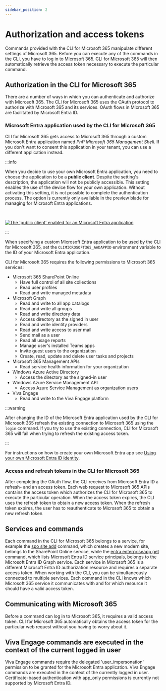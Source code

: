 ```yaml
---
sidebar_position: 2
---
```


# Authorization and access tokens

Commands provided with the CLI for Microsoft 365 manipulate different settings of Microsoft 365. Before you can execute any of the commands in the CLI, you have to log in to Microsoft 365. CLI for Microsoft 365 will then automatically retrieve the access token necessary to execute the particular command.

## Authorization in the CLI for Microsoft 365

There are a number of ways in which you can authenticate and authorize with Microsoft 365. The CLI for Microsoft 365 uses the OAuth protocol to authorize with Microsoft 365 and its services. OAuth flows in Microsoft 365 are facilitated by Microsoft Entra ID.

### Microsoft Entra application used by the CLI for Microsoft 365

CLI for Microsoft 365 gets access to Microsoft 365 through a custom Microsoft Entra application named _PnP Microsoft 365 Management Shell_. If you don't want to consent this application in your tenant, you can use a different application instead.

:::info

When you decide to use your own Microsoft Entra application, you need to choose the application to be a **public client**. Despite the setting's description, the application will not be publicly accessible. This setting enables the use of the device flow for your own application. Without activating this setting, it is not possible to complete the authentication process. The option is currently only available in the preview blade for managing for Microsoft Entra applications.

<br/>

[![The 'public client' enabled for an Microsoft Entra application](../images/activate-public-client-aad-app.png)](../images/activate-public-client-aad-app.png)

:::

When specifying a custom Microsoft Entra application to be used by the CLI for Microsoft 365, set the `CLIMICROSOFT365_AADAPPID` environment variable to the ID of your Microsoft Entra application.

CLI for Microsoft 365 requires the following permissions to Microsoft 365 services:

- Microsoft 365 SharePoint Online
  - Have full control of all site collections
  - Read user profiles
  - Read and write managed metadata
- Microsoft Graph
  - Read and write to all app catalogs
  - Read and write all groups
  - Read and write directory data
  - Access directory as the signed in user
  - Read and write identity providers
  - Read and write access to user mail
  - Send mail as a user
  - Read all usage reports
  - Manage user's installed Teams apps
  - Invite guest users to the organization
  - Create, read, update and delete user tasks and projects
- Microsoft 365 Management APIs
  - Read service health information for your organization
- Windows Azure Active Directory
  - Access the directory as the signed-in user
- Windows Azure Service Management API
  - Access Azure Service Management as organization users
- Viva Engage
  - Read and write to the Viva Engage platform

:::warning

After changing the ID of the Microsoft Entra application used by the CLI for Microsoft 365 refresh the existing connection to Microsoft 365 using the `login` command. If you try to use the existing connection, CLI for Microsoft 365 will fail when trying to refresh the existing access token.

:::

For instructions on how to create your own Microsoft Entra app see [Using your own Microsoft Entra ID identity](../user-guide/using-own-identity.mdx).

### Access and refresh tokens in the CLI for Microsoft 365

After completing the OAuth flow, the CLI receives from Microsoft Entra ID a refresh- and an access token. Each web request to Microsoft 365 APIs contains the access token which authorizes the CLI for Microsoft 365 to execute the particular operation. When the access token expires, the CLI uses the refresh token to obtain a new access token. When the refresh token expires, the user has to reauthenticate to Microsoft 365 to obtain a new refresh token.

## Services and commands

Each command in the CLI for Microsoft 365 belongs to a service, for example the [spo site add](../cmd/spo/site/site-add.mdx) command, which creates a new modern site, belongs to the SharePoint Online service, while the [entra enterpriseapp get](../cmd/entra/enterpriseapp/enterpriseapp-get.mdx) command, which lists Microsoft Entra ID service principals, belongs to the Microsoft Entra ID Graph service. Each service in Microsoft 365 is a different Microsoft Entra ID authorization resource and requires a separate access token. When working with the CLI, you can be simultaneously connected to multiple services. Each command in the CLI knows which Microsoft 365 service it communicates with and for which resource it should have a valid access token.

## Communicating with Microsoft 365

Before a command can log in to Microsoft 365, it requires a valid access token. CLI for Microsoft 365 automatically obtains the access token for the particular web request without you having to worry about it.

## Viva Engage commands are executed in the context of the current logged in user

Viva Engage commands require the delegated 'user_impersonation' permission to be granted for the Microsoft Entra application. Viva Engage commands are executed in the context of the currently logged in user. Certificate-based authentication with app_only permissions is currently not supported by Microsoft Entra ID.
